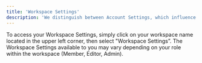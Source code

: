 ```yaml
---
title: 'Workspace Settings'
description: 'We distinguish between Account Settings, which influence only your personal account, and Workspace Settings, which impact the entire workspace.'
---
```


To access your Workspace Settings, simply click on your workspace name located in the upper left corner, then select "Workspace Settings”. The Workspace Settings available to you may vary depending on your role within the workspace (Member, Editor, Admin).

